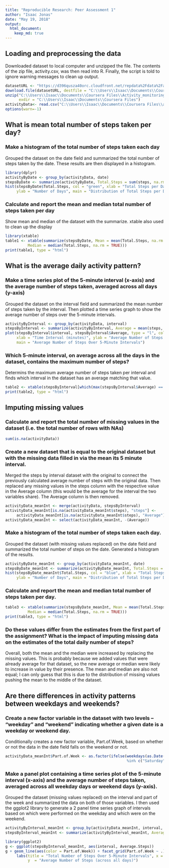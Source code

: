 ```yaml
---
title: "Reproducible Research: Peer Assessment 1"
author: "Isaac Jonas"
date: "May 19, 2018"
output: 
  html_document:
    keep_md: true
---
```



## Loading and preprocessing the data
Downloaded dataset to local computer and unzipped the file. The contents of the zip file, activity.csv, was then read into R. Finally, the script is told to ignore warning messages to clean up output.
```r
datasetURL <- "https://d396qusza40orc.cloudfront.net/repdata%2Fdata%2Factivity.zip"
download.file(datasetURL, destfile = "C:\\Users\\Isaac\\Documents\\Coursera Files\\Activity_monitoring_data.zip")
unzip("C:\\Users\\Isaac\\Documents\\Coursera Files\\Activity_monitoring_data.zip", 
      exdir = "C:\\Users\\Isaac\\Documents\\Coursera Files")
activityData<- read.csv("C:\\Users\\Isaac\\Documents\\Coursera Files\\activity.csv")
options(warn=-1)
```

## What is mean total number of steps taken per day?
### Make a histogram of the total number of steps taken each day
Grouped the dataset on the date field and summarized the total number of steps taken by the date. These results are then displayed in a histogram.
```r
library(dplyr)
activityByDate <- group_by(activityData, date)
stepsByDate <- summarize(activityByDate, Total.Steps = sum(steps, na.rm = TRUE))
hist(stepsByDate$Total.Steps, col = "green", xlab = "Total Steps per Day", 
     ylab = "Number of Days", main = "Distribution of Total Steps per Day")
```

### Calculate and report the mean and median total number of steps taken per day
Show mean and median of the dataset with the summarize. xtable also used to clean up the display
```r
library(xtable)
table1 <- xtable(summarize(stepsByDate, Mean = mean(Total.Steps, na.rm = TRUE), 
          Median = median(Total.Steps, na.rm = TRUE)))
print(table1, type = "html")
```

## What is the average daily activity pattern?
### Make a time series plot of the 5-minute interval (x-axis) and the average number of steps taken, averaged across all days (y-axis)
Grouped the dataset on the interval field and summarized the mean number of steps taken by the interval. Then plotted a time series graph to show the average number of steps over the 5-minute intervals.
```r
activityByInterval <- group_by(activityData, interval)
stepsByInterval <- summarize(activityByInterval, Average = mean(steps, na.rm = TRUE))
plot(stepsByInterval$interval, stepsByInterval$Average, type = "l", col = "green", 
     xlab = "Time Interval (minutes)", ylab = "Average Number of Steps (across all days)", 
     main = "Average Number of Steps Over 5-Minute Intervals")
```

### Which 5-minute interval, on average across all the days in the dataset, contains the maximum number of steps?
Determins the maximum average number of steps taken per interval and finds which interval in the dataset has an average matching that value.
```r
table2 <- xtable(stepsByInterval[which(max(stepsByInterval$Average) == stepsByInterval$Average), "interval"])
print(table2, type = "html")
```

## Imputing missing values
### Calculate and report the total number of missing values in the dataset (i.e. the total number of rows with NAs)
```r
sum(is.na(activityData))
```

### Create a new dataset that is equal to the original dataset but with the missing data filled in via the mean its 5 minute interval.
Merged the steps by interval dataset with the original to connect the previously calculated average number of steps with the original data. Then replaced any missing values in the steps column with the respective value in the Average column (this would be the average for the interval the two variables share). The Average column is then removed.
```r
activityData_meanInt <- merge(activityData, stepsByInterval)
activityData_meanInt[is.na(activityData_meanInt$steps), "steps"] <- 
     activityData_meanInt[is.na(activityData_meanInt$steps), "Average"]
activityData_meanInt <- select(activityData_meanInt, -(Average))
```

### Make a histogram of the total number of steps taken each day. 
Grouped the dataset (with missing values replaced) on the date field and summarized the total number of steps on the date. Generated a histogram of the results.
```R
activityByDate_meanInt <- group_by(activityData_meanInt, date)
stepsByDate_meanInt <- summarize(activityByDate_meanInt, Total.Steps = sum(steps, na.rm = TRUE))
hist(stepsByDate_meanInt$Total.Steps, col = "blue", xlab = "Total Steps per Day", 
     ylab = "Number of Days", main = "Distribution of Total Steps per Day")
```

### Calculate and report the mean and median total number of steps taken per day.
```r
table3 <- xtable(summarize(stepsByDate_meanInt, Mean = mean(Total.Steps, na.rm = TRUE), 
          Median = median(Total.Steps, na.rm = TRUE)))
print(table3, type = "html")
```

### Do these values differ from the estimates from the first part of the assignment? What is the impact of imputing missing data on the estimates of the total daily number of steps?
Overall, both the mean and the median were increased by replacing the missing values. This is probably because we added values that were already average for that dataset, so the new average or median were likely to increase in value by their presence. The mean and median are also not equal; I can only guess that this is due to the distribution of missing values pushing the mean to the middle of the dataset.

## Are there differences in activity patterns between weekdays and weekends?
### Create a new factor variable in the dataset with two levels -- "weekday" and "weekend" indicating whether a given date is a weekday or weekend day.
Conditionally creates a new factor variable, Part.of.Week, based on whether or not the data in the date field falls on the weekend or not.
```r
activityData_meanInt$Part.of.Week <- as.factor(ifelse(weekdays(as.Date(activityData_meanInt$date)) 
                                                      %in% c("Saturday", "Sunday"), "weekend", "weekday"))
```

### Make a panel plot containing a time series plot of the 5-minute interval (x-axis) and the average number of steps taken, averaged across all weekday days or weekend days (y-axis).
Grouped the dataset (missing values replaced) on the interval and part of the week and summarized the data on both of those variables. I then used the ggplot2 library to generate a 2 panel time series graph of intervals based on which were performed on the weekday and which were on the weekend.
```r
activityByInterval_meanInt <- group_by(activityData_meanInt, interval, Part.of.Week)
stepsByInterval_meanInt <- summarize(activityByInterval_meanInt, Average.Steps = mean(steps, na.rm = TRUE))

library(ggplot2)
g <- ggplot(stepsByInterval_meanInt, aes(interval, Average.Steps))
g + geom_line(aes(color = Part.of.Week)) + facet_grid(Part.of.Week ~ .) + theme_bw() + 
     labs(title = "Total Number of Steps Over 5-Minute Intervals", x = "Time Interval (minutes)", 
          y  = "Average Number of Steps (across all days)")
```
